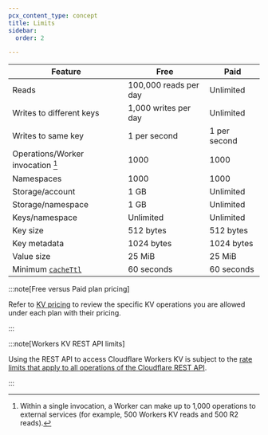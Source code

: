 ```yaml
---
pcx_content_type: concept
title: Limits
sidebar:
  order: 2

---
```





| Feature                           | Free                  | Paid         |
| --------------------------------- | --------------------- | ------------ |
| Reads                             | 100,000 reads per day | Unlimited    |
| Writes to different keys          | 1,000 writes per day  | Unlimited    |
| Writes to same key                | 1 per second          | 1 per second |
| Operations/Worker invocation [^1] | 1000                  | 1000         |
| Namespaces                        | 1000                  | 1000         |
| Storage/account                   | 1 GB                  | Unlimited    |
| Storage/namespace                 | 1 GB                  | Unlimited    |
| Keys/namespace                    | Unlimited             | Unlimited    |
| Key size                          | 512 bytes             | 512 bytes    |
| Key metadata                      | 1024 bytes            | 1024 bytes   |
| Value size                        | 25 MiB                | 25 MiB       |
| Minimum [`cacheTtl`](/kv/api/read-key-value-pairs/#cachettl-parameter)         | 60 seconds            | 60 seconds   |

[^1]: Within a single invocation, a Worker can make up to 1,000 operations to external services (for example, 500 Workers KV reads and 500 R2 reads).

<Render file="limits_increase" product="workers" />

:::note[Free versus Paid plan pricing]

Refer to [KV pricing](/kv/platform/pricing/) to review the specific KV operations you are allowed under each plan with their pricing.

:::

:::note[Workers KV REST API limits]

Using the REST API to access Cloudflare Workers KV is subject to the [rate limits that apply to all operations of the Cloudflare REST API](/fundamentals/api/reference/limits).

:::
